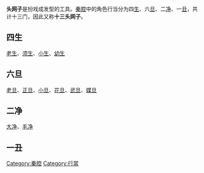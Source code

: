 {{Unreferenced|time=2021-06-17T03:50:53+00:00}}
'''头网子'''是扮戏成发型的工具。[[秦腔|秦腔]]中的角色行当分为四[[生|生]]、六[[旦|旦]]、二[[净|净]]、一[[丑角|丑]]，共计十三门，因此又称'''十三头网子'''。

==四生==
[[老生|老生]]、[[须生|须生]]、[[小生|小生]]、[[幼生|幼生]]

==六旦==
[[老旦|老旦]]、[[正旦|正旦]]、[[小旦|小旦]]、[[花旦|花旦]]、[[武旦|武旦]]、[[媒旦|媒旦]]

==二净==
[[大净|大净]]、[[毛净|毛净]]

==一丑==

[[Category:秦腔|Category:秦腔]]
[[Category:行當|Category:行當]]